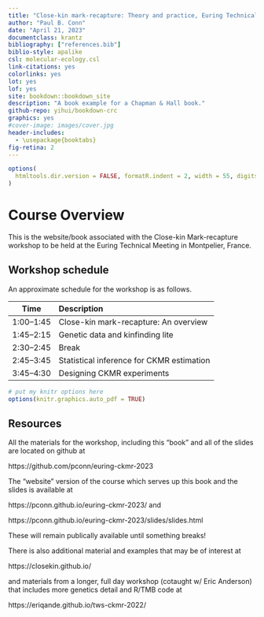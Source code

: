 ```yaml
--- 
title: "Close-kin mark-recapture: Theory and practice, Euring Technical Meeting --- Montpellier, France"
author: "Paul B. Conn"
date: "April 21, 2023"
documentclass: krantz
bibliography: ["references.bib"]
biblio-style: apalike
csl: molecular-ecology.csl
link-citations: yes
colorlinks: yes
lot: yes
lof: yes
site: bookdown::bookdown_site
description: "A book example for a Chapman & Hall book."
github-repo: yihui/bookdown-crc
graphics: yes
#cover-image: images/cover.jpg
header-includes: 
  - \usepackage{booktabs}
fig-retina: 2
---
```



```r
options(
  htmltools.dir.version = FALSE, formatR.indent = 2, width = 55, digits = 4
)
```

# Course Overview {-}

This is the website/book associated with the Close-kin Mark-recapture workshop to be held at the Euring Technical Meeting in Montpelier, France.

## Workshop schedule {-}

An approximate schedule for the workshop is as follows.

| Time      | Description  |
| :--:        |    :--------   
1:00--1:45    |  Close-kin mark-recapture: An overview | 
1:45--2:15    |  Genetic data and kinfinding lite | 
2:30--2:45    | Break | 
2:45--3:45   | Statistical inference for CKMR estimation | 
3:45--4:30  | Designing CKMR experiments |   


```r
# put my knitr options here
options(knitr.graphics.auto_pdf = TRUE)
```

## Resources {-}

All the materials for the workshop, including this "book" and all of the slides
are located on github at 

https://github.com/pconn/euring-ckmr-2023

The "website" version of the course which serves up this book and the
slides is available at

https://pconn.github.io/euring-ckmr-2023/ and

https://pconn.github.io/euring-ckmr-2023/slides/slides.html

These will remain publically available until something breaks!

There is also additional material and examples that may be of interest at

https://closekin.github.io/

and materials from a longer, full day workshop (cotaught w/ Eric Anderson) that includes more genetics detail and R/TMB code at

https://eriqande.github.io/tws-ckmr-2022/



